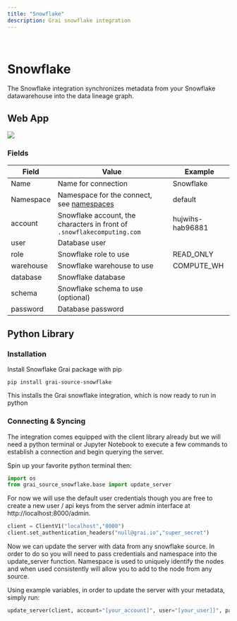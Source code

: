 ```yaml
---
title: "Snowflake"
description: Grai snowflake integration
---
```



<br />
<SnowflakeLogoIcon />

# Snowflake

The Snowflake integration synchronizes metadata from your Snowflake datawarehouse into the data lineage graph.

## Web App

<Image
  src="/images/docs/core/integrations/snowflake.png"
  height={600}
  width={1200}
/>

### Fields

| Field     | Value                                                                   | Example          |
| --------- | ----------------------------------------------------------------------- | ---------------- |
| Name      | Name for connection                                                     | Snowflake        |
| Namespace | Namespace for the connect, see [namespaces](/core/concepts/namespace)   | default          |
| account   | Snowflake account, the characters in front of `.snowflakecomputing.com` | hujwihs-hab96881 |
| user      | Database user                                                           |                  |
| role      | Snowflake role to use                                                   | READ_ONLY        |
| warehouse | Snowflake warehouse to use                                              | COMPUTE_WH       |
| database  | Snowflake database                                                      |                  |
| schema    | Snowflake schema to use (optional)                                      |                  |
| password  | Database password                                                       |                  |

## Python Library

### Installation

Install Snowflake Grai package with pip

```shell copy
pip install grai-source-snowflake
```

This installs the Grai snowflake integration, which is now ready to run in python

### Connecting & Syncing

The integration comes equipped with the client library already but we will need a python terminal or Jupyter Notebook to execute a few commands to establish a connection and begin querying the server.

Spin up your favorite python terminal then:

```python copy
import os
from grai_source_snowflake.base import update_server
```

For now we will use the default user credentials though you are free to create a new user / api keys from the server admin interface at http://localhost:8000/admin.

```python copy
client = ClientV1("localhost","8000")
client.set_authentication_headers("null@grai.io","super_secret")
```

Now we can update the server with data from any snowflake source. In order to do so you will need to pass credentials and namespace into the update_server function. Namespace is used to uniquely identify the nodes and when used consistently will allow you to add to the node from any source.

Using example variables, in order to update the server with your metadata, simply run:

```python copy
update_server(client, account="[your_account]", user="[your_user]]", password="[your_password]", role="[your_role]", warehouse="COMPUTE_WH", database="GRAI", schema="JAFFLE_SHOP", namespace="test")

```
